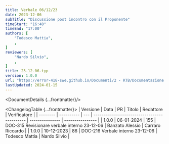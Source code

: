 ```yaml
---
title: Verbale 06/12/23
date: 2023-12-06
subTitle: "Discussione post incontro con il Proponente"
timeStart: "16:40"
timeEnd: "17:00"
authors: [
	"Todesco Mattia",
	,
]
reviewers: [
	"Nardo Silvio",
	,
]
title: 23-12-06.typ
version: 1.0.0
url: "https://error-418-swe.github.io/Documenti/2 - RTB/Documentazione interna/Verbali/23-12-06_v1.0.0.pdf"
lastUpdated: 2024-01-15
---
```



<DocumentDetails {...frontmatter}/>

<ChangelogTable {...frontmatter}>
| Versione | Data       | PR  | Titolo                                       | Redattore       | Verificatore     |
| -------- | ---------- | --- | -------------------------------------------- | --------------- | ---------------- |
| 1.0.0    | 06-01-2024 | 155 | DOC-315 Revisionare verbale interno 23-12-06 | Banzato Alessio | Carraro Riccardo |
| 1.0.0    | 10-12-2023 | 86  | DOC-216 Verbale interno 23-12-06             | Todesco Mattia  | Nardo Silvio     |
</ChangelogTable>

